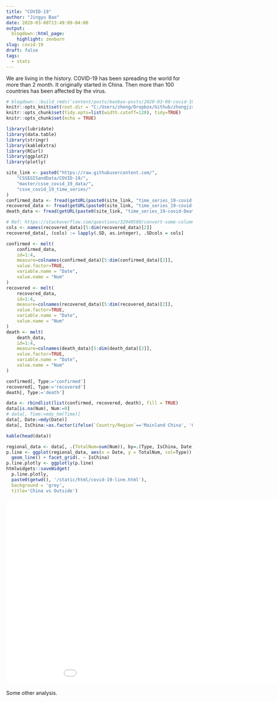 ```yaml
---
title: "COVID-19"
author: "Jingyu Bao"
date: 2020-03-08T13:49:09-04:00
output:
  blogdown::html_page:
    highlight: zenburn
slug: covid-19
draft: false
tags:
  - stats
---
```


We are living in the history. COVID-19 has been spreading the world for more than 2 month. It originally started in China. Then more than 100 countries has been affected by the virus.

```r
# blogdown:::build_rmds('content/posts/baobao-posts/2020-03-08-covid-19.Rmd')
knitr::opts_knit$set(root.dir = "C:/Users/zhong/Dropbox/Github/zhongjzsb-blog")
knitr::opts_chunk$set(tidy.opts=list(width.cutoff=120), tidy=TRUE)
knitr::opts_chunk$set(echo = TRUE)
```

```r
library(lubridate)
library(data.table)
library(stringr)
library(kableExtra)
library(RCurl)
library(ggplot2)
library(plotly)
```

```r
site_link <- paste0("https://raw.githubusercontent.com/",
    "CSSEGISandData/COVID-19/",
    "master/csse_covid_19_data/",
    "csse_covid_19_time_series/"
)
confirmed_data <- fread(getURL(paste0(site_link, "time_series_19-covid-Confirmed.csv")))
recovered_data <- fread(getURL(paste0(site_link, "time_series_19-covid-Recovered.csv")))
death_data <- fread(getURL(paste0(site_link, "time_series_19-covid-Deaths.csv")))

# Ref: https://stackoverflow.com/questions/32940580/convert-some-column-classes-in-data-table
cols <- names(recovered_data)[5:dim(recovered_data)[2]]
recovered_data[, (cols) := lapply(.SD, as.integer), .SDcols = cols]
```

```r
confirmed <- melt(
    confirmed_data,
    id=1:4,
    measure=colnames(confirmed_data)[5:dim(confirmed_data)[2]],
    value.factor=TRUE,
    variable.name = "Date",
    value.name = "Num"
)
recovered <- melt(
    recovered_data,
    id=1:4,
    measure=colnames(recovered_data)[5:dim(recovered_data)[2]],
    value.factor=TRUE,
    variable.name = "Date",
    value.name = "Num"
)
death <- melt(
    death_data,
    id=1:4,
    measure=colnames(death_data)[5:dim(death_data)[2]],
    value.factor=TRUE,
    variable.name = "Date",
    value.name = "Num"
)

confirmed[, Type:='confirmed']
recovered[, Type:='recovered']
death[, Type:='death']

data <- rbindlist(list(confirmed, recovered, death), fill = TRUE)
data[is.na(Num), Num:=0]
# data[, Time:=mdy_hm(Time)]
data[, Date:=mdy(Date)]
data[, IsChina:=as.factor(ifelse(`Country/Region`=='Mainland China', 'China', 'OutsideChina'))]
```

```r
kable(head(data))
```

```r
regional_data <- data[, .(TotalNum=sum(Num)), by=.(Type, IsChina, Date)]
p.line <- ggplot(regional_data, aes(x = Date, y = TotalNum, col=Type)) +
  geom_line() + facet_grid(. ~ IsChina)
p.line.plotly <- ggplotly(p.line)
htmlwidgets::saveWidget(
  p.line.plotly,
  paste0(getwd(), '/static/html/covid-19-line.html'),
  background = 'grey',
  title='China vs Outside')
```

<center>
<iframe style="height: 500px; width: 1000px; border: none" src="/html/covid-19-line.html"></iframe>
</center>

Some other analysis.
